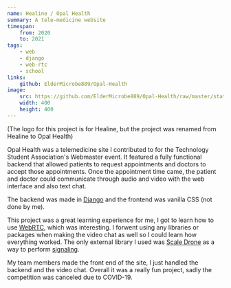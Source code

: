 ```yaml
---
name: Healine / Opal Health
summary: A tele-medicine website
timespan:
    from: 2020
    to: 2021
tags:
    - web
    - django
    - web-rtc
    - school
links:
    github: ElderMicrobe889/Opal-Health
image:
    src: https://github.com/ElderMicrobe889/Opal-Health/raw/master/static/base/IMG/fav/ms-icon-310x310.png
    width: 400
    height: 400
---
```



(The logo for this project is for Healine,
but the project was renamed from Healine to Opal Health)

Opal Health was a telemedicine site I contributed to for the Technology Student
Association's Webmaster event. It featured a fully functional backend that
allowed patients to request appointments and doctors to accept those
appointments. Once the appointment time came, the patient and doctor could
communicate through audio and video with the web interface and also text chat.

The backend was made in [Django](https://www.djangoproject.com/) and
the frontend was vanilla CSS (not done by me).

This project was a great learning experience for me, I got to learn how to use
[WebRTC](https://webrtc.org/), which was interesting.
I forwent using any libraries or packages when making the video chat as well so
I could learn how everything worked.
The only external library I used was [Scale Drone](https://www.scaledrone.com/)
as a way to perform [signaling](https://developer.mozilla.org/en-US/docs/Web/API/WebRTC_API/Signaling_and_video_calling#the_signaling_server).

My team members made the front end of the site, I just handled the backend and the
video chat. Overall it was a really fun project,
sadly the competition was canceled due to COVID-19.
